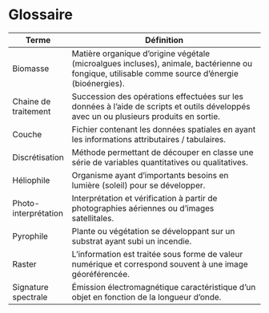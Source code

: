 # Glossaire {.unnumbered}



| Terme                   | Définition                                                                                                    |
|-------------------------|---------------------------------------------------------------------------------------------------------------|
| Biomasse                | Matière organique d'origine végétale (microalgues incluses), animale, bactérienne ou fongique, utilisable comme source d'énergie (bioénergies).             |
| Chaine de traitement    | Succession des opérations effectuées sur les données à l’aide de scripts et outils développés avec un ou plusieurs produits en sortie.                |
| Couche                  | Fichier contenant les données spatiales en ayant les informations attributaires / tabulaires.                 |
| Discrétisation          | Méthode permettant de découper en classe une série de variables quantitatives ou qualitatives.                |
| Héliophile              | Organisme ayant d’importants besoins en lumière (soleil) pour se développer.                                    |
| Photo-interprétation    | Interprétation et vérification à partir de photographies aériennes ou d’images satellitales.                  |
| Pyrophile               | Plante ou végétation se développant sur un substrat ayant subi un incendie.                                    |
| Raster                  | L’information est traitée sous forme de valeur numérique et correspond souvent à une image géoréférencée.      |
| Signature spectrale     | Émission électromagnétique caractéristique d'un objet en fonction de la longueur d'onde.                      | 
